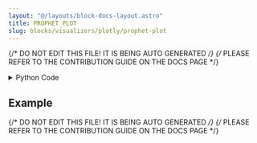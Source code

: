 ```yaml
---
layout: "@/layouts/block-docs-layout.astro"
title: PROPHET_PLOT
slug: blocks/visualizers/plotly/prophet-plot
---
```


{/* DO NOT EDIT THIS FILE! IT IS BEING AUTO GENERATED */}
{/* PLEASE REFER TO THE CONTRIBUTION GUIDE ON THE DOCS PAGE */}


<PythonDocsDisplay docstring={docstring} />
<details>
<summary>Python Code</summary>

```python
from flojoy import flojoy, run_in_venv, DataFrame, Plotly


@flojoy
@run_in_venv(
    pip_dependencies=[
        "prophet==1.1.5",
    ]
)
def PROPHET_PLOT(default: DataFrame, periods: int = 365) -> Plotly:
    """The PROPHET_PLOT node plots the forecasted trend of the time series data that was passed in.

    This is the output plotly graph from the 'plot_plotly' function from 'prophet.plot'.
    It expects the trained Prophet model from the PROPHET_PREDICT node as input.

    If 'run_forecast' was True in that node, the forecasted dataframe will be available as the 'm' attribute of the default input.
    Otherwise, this will make the predictions on the raw dataframe (in which case it will be the 'm' attribute of the default input).

    You can tell if that forecasted dataframe is available via the 'extra' field of data input, 'run_forecast' (data.extra["run_forecast"]).

    Inputs
    ------
    default : DataFrame
        the DataContainer to be visualized

    data : DataContainer
        the DataContainer that holds the prophet model and forecast data in the 'extra' field

    Parameters
    ----------
    periods : int
        The number of periods out to predict.
        Only used if the node passed into this node (i.e. PROPHET_PREDICT) did NOT return the forecast.
        If the forecast was included in the DataContainer, this parameter will be ignored.

        Default = 365

    Returns
    -------
    Plotly
        the DataContainer containing the Plotly visualization of the prophet model
    """

    import os
    import sys
    import prophet

    import pandas as pd
    import numpy as np

    from prophet.plot import plot_plotly
    from prophet.serialize import model_from_json

    def _make_dummy_dataframe_for_prophet():
        """Generate random time series data to test if prophet works"""
        start_date = pd.Timestamp("2023-01-01")
        end_date = pd.Timestamp("2023-07-20")
        num_days = (end_date - start_date).days + 1
        timestamps = pd.date_range(start=start_date, end=end_date, freq="D")
        data = np.random.randn(num_days)  # Random data points
        df = pd.DataFrame({"ds": timestamps, "ys": data})
        df.rename(
            columns={df.columns[0]: "ds", df.columns[1]: "y"}, inplace=True
        )  # PROPHET model expects first column to be `ds` and second to be `y`
        return df

    def _apply_macos_prophet_hotfix():
        """This is a hotfix for MacOS. See https://github.com/facebook/prophet/issues/2250#issuecomment-1559516328 for more detail"""

        if sys.platform != "darwin":
            return

        # Test if prophet works (i.e. if the hotfix had already been applied)
        try:
            _dummy_df = _make_dummy_dataframe_for_prophet()
            prophet.Prophet().fit(_dummy_df)
        except RuntimeError:
            print("Could not run prophet, applying hotfix...")
        else:
            return

        prophet_dir = prophet.__path__[0]  # type: ignore
        # Get stan dir
        stan_dir = os.path.join(prophet_dir, "stan_model")
        # Find cmdstan-xxxxx dir
        cmdstan_basename = [x for x in os.listdir(stan_dir) if x.startswith("cmdstan")]
        assert len(cmdstan_basename) == 1, "Could not find cmdstan dir"
        cmdstan_basename = cmdstan_basename[0]
        # Run (from stan_dir) : install_name_tool -add_rpath @executable_path/<CMDSTAN_BASENAME>/stan/lib/stan_math/lib/tbb prophet_model.bin
        cmd = f"install_name_tool -add_rpath @executable_path/{cmdstan_basename}/stan/lib/stan_math/lib/tbb prophet_model.bin"
        cwd = os.getcwd()
        os.chdir(stan_dir)
        return_code = os.system(cmd)
        os.chdir(cwd)
        if return_code != 0:
            raise RuntimeError("Could not apply hotfix")

    _apply_macos_prophet_hotfix()

    extra = default.extra
    if not extra or "prophet" not in extra:
        raise ValueError(
            "Prophet model must be available in DataContainer 'extra' key to plot"
        )

    node_name = __name__.split(".")[-1]

    model = model_from_json(extra["prophet"])
    if extra.get("run_forecast") is not None:
        forecast = default.m
    else:
        future = model.make_future_dataframe(periods=periods)
        forecast = model.predict(future)
    fig = plot_plotly(model, forecast)
    fig.update_layout(
        dict(title=node_name, autosize=True, template={}, height=None, width=None),
        overwrite=True,
    )

    return Plotly(fig=fig)

```

[Find this Flojoy Block on GitHub](https://github.com/flojoy-ai/blocks/blob/main/blocks/VISUALIZERS/PLOTLY/PROPHET_PLOT/PROPHET_PLOT.py)

</details>

## Example


<GetHelpWidget />


<AppDisplay app={app} blockName="PROPHET_PLOT" client:visible />


<Example />

{/* DO NOT EDIT THIS FILE! IT IS BEING AUTO GENERATED */}
{/* PLEASE REFER TO THE CONTRIBUTION GUIDE ON THE DOCS PAGE */}
